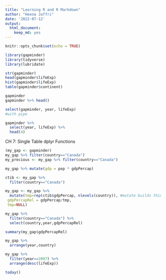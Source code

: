 ```yaml
---
title: "Learning R and R Markdown"
author: "Heena Jaffri"
date: '2022-07-12'
output: 
  html_document: 
    keep_md: yes
---
```


```r
knitr::opts_chunk$set(echo = TRUE)
```

```r
library(gapminder)
library(tidyverse)
library(lubridate)

```


```r
str(gapminder)
head(gapminder$lifeExp)
hist(gapminder$lifeExp)
table(gapminder$continent)
```

```r
gapminder
gapminder %>% head()
```
```r
select(gapminder, year, lifeExp)
#with pipe

gapminder %>% 
  select(year, lifeExp) %>% 
  head(4)


```
CH 7: Single Table dplyr Functions

```r
(my_gap <- gapminder)
my_gap %>% filter(country=="Canada")
my_precious <- my_gap %>% filter(country=="Canada")
```



```r
my_gap %>% mutate(gdp = pop * gdpPercap)

ctib <- my_gap %>% 
  filter(country=="Canada")

my_gap <- my_gap %>% 
  mutate(tmp=rep(ctib$gdpPercap, nlevels(country)), #mutate builds things sequentially so you can refer to earlier ones. setting a variable to null gets rid of it
 gdpPercapRel = gdpPercap/tmp,
 tmp=NULL)
```
```r
my_gap %>% 
  filter(country=="Canada") %>% 
  select(country,year,gdpPercapRel)
```
```r
summary(my_gap$gdpPercapRel)
```

```r
my_gap %>% 
  arrange(year,country)

```
```r
my_gap %>% 
  filter(year==2007) %>% 
  arrange(desc(lifeExp))
```
```r
today()
```



